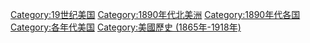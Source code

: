 {{DecadeCategoryNav|decade=1890|topic=美国}}

[[Category:19世纪美国|Category:19世纪美国]]
[[Category:1890年代北美洲|Category:1890年代北美洲]]
[[Category:1890年代各国|Category:1890年代各国]]
[[Category:各年代美国|Category:各年代美国]]
[[Category:美國歷史_(1865年-1918年)|Category:美國歷史 (1865年-1918年)]]